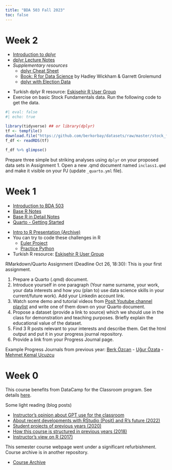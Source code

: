 ```yaml
---
title: "BDA 503 Fall 2023"
toc: false
---
```


# Week 2

- [Introduction to dplyr](./dplyr.html)
- [dplyr Lecture Notes](https://berkorbay.github.io/book-of-eda/dplyr.html)
- *Supplementary resources*
    - [dplyr Cheat Sheet](https://raw.githubusercontent.com/rstudio/cheatsheets/main/data-transformation.pdf)
    - [Book: R for Data Science](https://r4ds.had.co.nz/) by Hadley Wickham & Garrett Grolemund
    - [dplyr with Election Data](https://pjournal.github.io/files/dplyr_elections.html)

::: {.callout-tip title="Bonus Material" collapse="true"}
- Turkish dplyr R resource: [Eskişehir R User Group](https://www.youtube.com/watch?v=bzrP5bOIyYI)
- Exercise on basic Stock Fundamentals data. Run the following code to get the data.
```r
#| eval: false
#| echo: true

library(tidyverse) ## or library(dplyr)
tf <- tempfile()
download.file("https://github.com/berkorbay/datasets/raw/master/stock_fundamentals/fundamentals_20231024.rds",tf)
f_df <- readRDS(tf)

f_df %>% glimpse() 
```
:::

::: {.callout-caution title="In-Class Exercise (Individual)" collapse="false"}
Prepare three simple but striking analyses using `dplyr` on your proposed data sets in Assignment 1. Open a new \.qmd document named `inclass1.qmd` and make it visible on your PJ (update `_quarto.yml` file).
:::

# Week 1

- [Introduction to BDA 503](./intro.html)
- [Base R Notes](https://berkorbay.github.io/book-of-eda/base-r.html)
- [Base R in Detail Notes](https://berkorbay.github.io/book-of-eda/base-r-in-detail.html)
- [Quarto - Getting Started](https://quarto.org/docs/get-started/)

::: {.callout-tip title="Week 1 - Bonus Material" collapse="true"}
- [Intro to R Presentation (Archive)](https://pjournal.github.io/docs/r_intro/2109/#1)
- You can try to code these challenges in R
    - [Euler Project](https://projecteuler.net/archives)
    - [Practice Python](https://www.practicepython.org/)
- Turkish R resource: [Eskişehir R User Group](https://www.youtube.com/@eskisehirrusergroup2103)
:::

::: {.callout-caution title="Assignment 1" collapse="true"}

RMarkdown/Quarto Assignment (Deadline Oct 26, 18:30): This is your first assignment.

1. Prepare a Quarto (.qmd) document. 
2. Introduce yourself in one paragraph (Your name surname, your work, your data interests and how you (plan to) use data science skills in your current/future work). Add your Linkedin account link.
3. Watch some demo and tutorial videos from [Posit Youtube channel playlist](https://youtube.com/playlist?list=PL9HYL-VRX0oTOK4cpbCbRk15K2roEgzVW&si=o2Vh9XiQT_pnMo_B) and write one of them down on your Quarto document. 
4. Propose a dataset (provide a link to source) which we should use in the class for demonstration and teaching purposes. Briefly explain the educational value of the dataset.
5. Find 3 R posts relevant to your interests and describe them. Get the html output and put it in your progress journal repository.
6. Provide a link from your Progress Journal page.

Example Progress Journals from previous year: [Berk Özcan](https://pjournal.github.io/mef06-berkozzcan/assignment1.html) - [Uğur Özata](https://pjournal.github.io/mef06-ugemir/assignment1.html) - [Mehmet Kemal Ucuzcu](https://pjournal.github.io/mef06-mekucz/assignment1.html)
:::

# Week 0

This course benefits from DataCamp for the Classroom program. See details [here](https://www.datacamp.com/groups/education?ref=mefbda503).

Some light reading (blog posts)

-   [Instructor's opinion about GPT use for the classroom](https://medium.com/databulls/gpt-for-education-is-plain-awesome-3663b55887af)
-   [About recent developments with RStudio (Posit) and R's future (2022)](https://medium.com/berk-orbay/convergence-of-data-science-languages-ff2214665f3)
-   [Student projects of previous years (2020)](https://medium.com/berk-orbay/student-data-analysis-projects-with-r-729a8529d5a8)
-   [How this course is structured in previous years (2018)](https://medium.com/@berk.orbay/how-to-teach-an-awesome-data-analysis-course-922f5e5651c0)
-   [Instructor's view on R (2017)](https://medium.com/yes-r-can/why-r-stats-is-the-best-2c09d77de25b)

This semester course webpage went under a significant refurbishment. Course archive is in another repository.

-   [Course Archive](https://mef-bda503.github.io/archive/)
